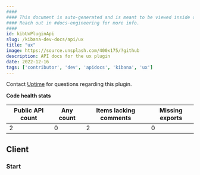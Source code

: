 ```yaml
---
####
#### This document is auto-generated and is meant to be viewed inside our experimental, new docs system.
#### Reach out in #docs-engineering for more info.
####
id: kibUxPluginApi
slug: /kibana-dev-docs/api/ux
title: "ux"
image: https://source.unsplash.com/400x175/?github
description: API docs for the ux plugin
date: 2022-12-16
tags: ['contributor', 'dev', 'apidocs', 'kibana', 'ux']
---
```




Contact [Uptime](https://github.com/orgs/elastic/teams/uptime) for questions regarding this plugin.

**Code health stats**

| Public API count  | Any count | Items lacking comments | Missing exports |
|-------------------|-----------|------------------------|-----------------|
| 2 | 0 | 2 | 0 |

## Client

### Start
<DocDefinitionList data={[uxObj.client.start]}/>

